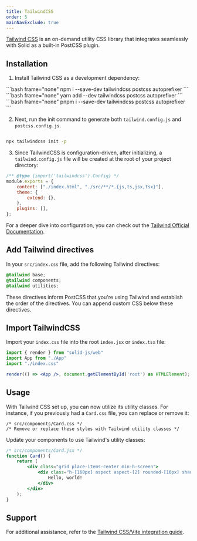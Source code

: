 ```yaml
---
title: TailwindCSS
order: 5
mainNavExclude: true
---
```


[Tailwind CSS](https://tailwindcss.com/) is an on-demand utility CSS library that integrates seamlessly with Solid as a built-in PostCSS plugin.

## Installation

1. Install Tailwind CSS as a development dependency:

<TabsCodeBlocks>
<div id="npm">
```bash frame="none"
npm i --save-dev tailwindcss postcss autoprefixer
```
</div>

<div id="yarn">
```bash frame="none"
yarn add --dev tailwindcss postcss autoprefixer
```
</div>

<div id="pnpm">
```bash frame="none"
pnpm i --save-dev tailwindcss postcss autoprefixer
```
</div>
</TabsCodeBlocks>

2. Next, run the init command to generate both `tailwind.config.js` and `postcss.config.js`.

```bash frame="none"

npx tailwindcss init -p
```

3. Since TailwindCSS is configuration-driven, after initializing, a `tailwind.config.js` file will be created at the root of your project directory:

```js
/** @type {import('tailwindcss').Config} */
module.exports = {
	content: ["./index.html", "./src/**/*.{js,ts,jsx,tsx}"],
	theme: {
		extend: {},
	},
	plugins: [],
};
```

For a deeper dive into configuration, you can check out the [Tailwind Official Documentation](https://tailwindcss.com/docs/configuration).

## Add Tailwind directives

In your `src/index.css` file, add the following Tailwind directives:

```css
@tailwind base;
@tailwind components;
@tailwind utilities;
```

These directives inform PostCSS that you're using Tailwind and establish the order of the directives. You can append custom CSS below these directives.

## Import TailwindCSS

Import your `index.css` file into the root `index.jsx` or `index.tsx` file:

```jsx
import { render } from "solid-js/web"
import App from "./App"
import "./index.css"

render(() => <App />, document.getElementById('root') as HTMLElement);
```

## Usage

With Tailwind CSS set up, you can now utilize its utility classes.
For instance, if you previously had a `Card.css` file, you can replace or remove it:

```
/* src/components/Card.css */
/* Remove or replace these styles with Tailwind utility classes */
```

Update your components to use Tailwind's utility classes:

```jsx
/* src/components/Card.jsx */
function Card() {
	return (
		<div class="grid place-items-center min-h-screen">
			<div class="h-[160px] aspect aspect-[2] rounded-[16px] shadow-[0_0_0_4px_hsl(0_0%_0%_/_15%)]">
				Hello, world!
			</div>
		</div>
	);
}
```

## Support

For additional assistance, refer to the [Tailwind CSS/Vite integration guide](https://tailwindcss.com/docs/guides/vite).
